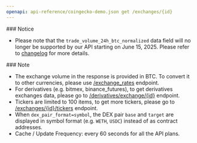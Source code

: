 ```yaml
---
openapi: api-reference/coingecko-demo.json get /exchanges/{id}
---
```


<Warning>
  ### Notice

  - Please note that the `trade_volume_24h_btc_normalized` data field will no longer be supported by our API starting on June 15, 2025. Please refer to [changelog](https://docs.coingecko.com/changelog/upcoming-change-notice-removal-of-normalized_volume_btc-data) for more details.
</Warning>

<Note>
  ### Note

  - The exchange volume in the response is provided in BTC. To convert it to other currencies, please use [/exchange\_rates](/reference/exchange-rates) endpoint.
  - For derivatives (e.g. bitmex, binance\_futures), to get derivatives exchanges data, please go to [/derivatives/exchange/\{id}](/reference/derivatives-exchanges-id) endpoint.
  - Tickers are limited to 100 items, to get more tickers, please go to [/exchanges/\{id}/tickers](/reference/exchanges-id-tickers) endpoint.
  - When `dex_pair_format=symbol`, the DEX pair `base` and `target` are displayed in symbol format (e.g. `WETH`, `USDC`) instead of as contract addresses.
  - Cache / Update Frequency: every 60 seconds for all the API plans.
</Note>